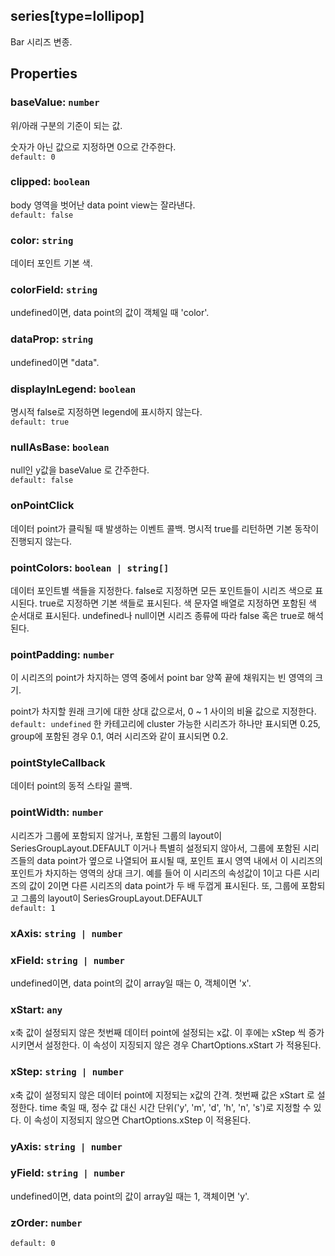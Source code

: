 ## series[type=lollipop]
Bar 시리즈 변종.
## Properties

### baseValue: `number`
위/아래 구분의 기준이 되는 값.


숫자가 아닌 값으로 지정하면 0으로 간주한다.  
`default: 0`  

### clipped: `boolean`
body 영역을 벗어난 data point view는 잘라낸다.  
`default: false`  

### color: `string`
데이터 포인트 기본 색.  

### colorField: `string`
undefined이면, data point의 값이 객체일 때 'color'.  

### dataProp: `string`
undefined이면 "data".  

### displayInLegend: `boolean`
명시적 false로 지정하면 legend에 표시하지 않는다.  
`default: true`  

### nullAsBase: `boolean`
null인 y값을  baseValue 로 간주한다.  
`default: false`  

### onPointClick
데이터 point가 클릭될 때 발생하는 이벤트 콜백.
명시적 true를 리턴하면 기본 동작이 진행되지 않는다.  

### pointColors: `boolean | string[]`
데이터 포인트별 색들을 지정한다.
false로 지정하면 모든 포인트들이 시리즈 색으로 표시된다.
true로 지정하면 기본 색들로 표시된다.
색 문자열 배열로 지정하면 포함된 색 순서대로 표시된다.
undefined나 null이면 시리즈 종류에 따라 false 혹은 true로 해석된다.  

### pointPadding: `number`
이 시리즈의 point가 차지하는 영역 중에서 point bar 양쪽 끝에 채워지는 빈 영역의 크기.


point가 차지할 원래 크기에 대한 상대 값으로서,
0 ~ 1 사이의 비율 값으로 지정한다.  
`default: undefined` 한 카테고리에 cluster 가능한 시리즈가 하나만 표시되면 0.25, group에 포함된 경우 0.1, 여러 시리즈와 같이 표시되면 0.2. 

### pointStyleCallback
데이터 point의 동적 스타일 콜백.  

### pointWidth: `number`
시리즈가 그룹에 포함되지 않거나,
포함된 그룹의 layout이  SeriesGroupLayout.DEFAULT 이거나 특별히 설정되지 않아서,
그룹에 포함된 시리즈들의 data point가 옆으로 나열되어 표시될 때,
포인트 표시 영역 내에서 이 시리즈의 포인트가 차지하는 영역의 상대 크기.
예를 들어 이 시리즈의 속성값이 1이고 다른 시리즈의 값이 2이면 다른 시리즈의 data point가 두 배 두껍게 표시된다.
또, 그룹에 포함되고 그룹의 layout이  SeriesGroupLayout.DEFAULT  
`default: 1`  

### xAxis: `string | number`

### xField: `string | number`
undefined이면, data point의 값이 array일 때는 0, 객체이면 'x'.  

### xStart: `any`
x축 값이 설정되지 않은 첫번째 데이터 point에 설정되는 x값.
이 후에는  xStep 씩 증가시키면서 설정한다.
이 속성이 지징되지 않은 경우  ChartOptions.xStart 가 적용된다.  

### xStep: `string | number`
x축 값이 설정되지 않은 데이터 point에 지정되는 x값의 간격.
첫번째 값은  xStart 로 설정한다.
time 축일 때, 정수 값 대신 시간 단위('y', 'm', 'd', 'h', 'n', 's')로 지정할 수 있다.
이 속성이 지정되지 않으면  ChartOptions.xStep 이 적용된다.  

### yAxis: `string | number`

### yField: `string | number`
undefined이면, data point의 값이 array일 때는 1, 객체이면 'y'.  

### zOrder: `number`
`default: 0`  

